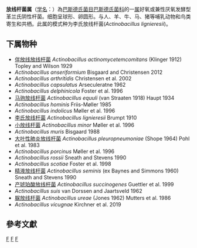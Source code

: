 {{Automatic taxobox
| taxon = Actinobacillus
| authority = Brumpt, 1910
| type species = 李氏放线杆菌<br>''Actinobacillus lignieresii''
| type species authority = Brumpt, 1910
}}
'''放线杆菌属'''（[[学名|学名]]：{{lang|la|''Actinobacillus''}}）為[[巴斯德氏菌目|巴斯德氏菌目]][[巴斯德氏菌科|巴斯德氏菌科]]的一[[属|属]]好氧或兼性厌氧发酵型革兰氏阴性杆菌。细胞呈球形、卵圆形。与人、羊、牛、马、猪等哺乳动物和鸟类寄生和共栖。此属的模式种为李氏放线杆菌(''Actinobacillus lignieresii'')。

==下属物种==
* [[伴放线放线杆菌|伴放线放线杆菌]] ''Actinobacillus actinomycetemcomitans'' (Klinger 1912) Topley and Wilson 1929
* ''Actinobacillus anseriformium'' Bisgaard and Christensen 2012
* ''Actinobacillus arthritidis'' Christensen et al. 2002
* ''Actinobacillus capsulatus'' Arseculeratne 1962
* ''Actinobacillus delphinicola'' Foster et al. 1996
* [[马驹放线杆菌|马驹放线杆菌]] ''Actinobacillus equuli'' (van Straaten 1918) Haupt 1934
* ''Actinobacillus hominis'' Friis-Møller 1985
* ''Actinobacillus indolicus'' Møller et al. 1996
* [[李氏放线杆菌|李氏放线杆菌]] ''Actinobacillus lignieresii'' Brumpt 1910
* [[小放线杆菌|小放线杆菌]] ''Actinobacillus minor'' Møller et al. 1996
* ''Actinobacillus muris'' Bisgaard 1988
* [[大叶性肺炎放线杆菌|大叶性肺炎放线杆菌]] ''Actinobacillus pleuropneumoniae'' (Shope 1964) Pohl et al. 1983
* ''Actinobacillus porcinus'' Møller et al. 1996
* ''Actinobacillus rossii'' Sneath and Stevens 1990
* ''Actinobacillus scotiae'' Foster et al. 1998
* [[精液放线杆菌|精液放线杆菌]] ''Actinobacillus seminis'' (ex Baynes and Simmons 1960) Sneath and Stevens 1990
* [[产琥珀酸放线杆菌|产琥珀酸放线杆菌]] ''Actinobacillus succinogenes'' Guettler et al. 1999
* ''Actinobacillus suis'' van Dorssen and Jaartsveld 1962
* [[脲放线杆菌|脲放线杆菌]] ''Actinobacillus ureae'' (Jones 1962) Mutters et al. 1986
* ''Actinobacillus vicugnae'' Kirchner et al. 2019

==參考文獻==
{{reflist}}

{{taxonbar}}

[[Category:革兰氏阴性菌|F]]
[[Category:_巴斯德氏菌科|F]]
[[Category:1910年描述的分类群|F]]